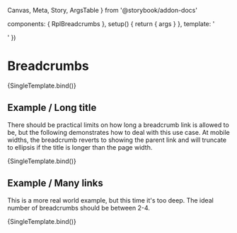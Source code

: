   Canvas,
  Meta,
  Story,
  ArgsTable
} from '@storybook/addon-docs'

  components: { RplBreadcrumbs },
  setup() {
    return { args }
  },
  template: '<div class="sb-container"><RplBreadcrumbs v-bind="args" /></div>'
})

<Meta title='Components/Navigation/Breadcrumbs' component={RplBreadcrumbs} />

# Breadcrumbs

<ArgsTable of={RplBreadcrumbs} />

<Canvas>
  <Story
    name='Default'
    argTypes={{
      theme: {
        control: { type: 'select' },
        options: RplBreadcrumbsThemes,
        defaultValue: RplBreadcrumbsThemes[0]
      }
    }}
    args={{
      items: [
        { label: 'Home', url: '/' },
        { label: 'About the VIC Government', url: '#' },
        { label: "Using Victoria's data", url: '#' }
      ]
    }}
  >
    {SingleTemplate.bind()}
  </Story>
</Canvas>

## Example / Long title

There should be practical limits on how long a breadcrumb link is allowed to be, but the following demonstrates how
to deal with this use case. At mobile widths, the breadcrumb reverts to showing the parent link and will truncate to
ellipsis if the title is longer than the page width.

<Canvas>
  <Story
    name='Example/Long title'
    argTypes={{
      theme: {
        control: { type: 'select' },
        options: RplBreadcrumbsThemes,
        defaultValue: RplBreadcrumbsThemes[0]
      }
    }}
    args={{
      items: [
        { label: 'Home is the traditional entry point to any website', url: '/' },
        { label: 'An extraordinarily long title that really should not be allowed but will be useful to test mobile width', url: '#' }
      ]
    }}
  >
    {SingleTemplate.bind()}
  </Story>
</Canvas>

## Example / Many links

This is a more real world example, but this time it's too deep. The ideal number of breadcrumbs should be between 2-4.

<Canvas>
  <Story
    name='Example/Many links'
    argTypes={{
      theme: {
        control: { type: 'select' },
        options: RplBreadcrumbsThemes,
        defaultValue: RplBreadcrumbsThemes[0]
      }
    }}
    args={{
      items: [
        { label: 'Home', url: '/' },
        { label: 'About the VIC Government', url: '#' },
        { label: 'The state government', url: '#' },
        { label: 'Victoria is the state', url: '#' },
        { label: 'VIC government data', url: '#' },
        { label: "Using Victoria's data", url: '#' }
      ]
    }}
  >
    {SingleTemplate.bind()}
  </Story>
</Canvas>

